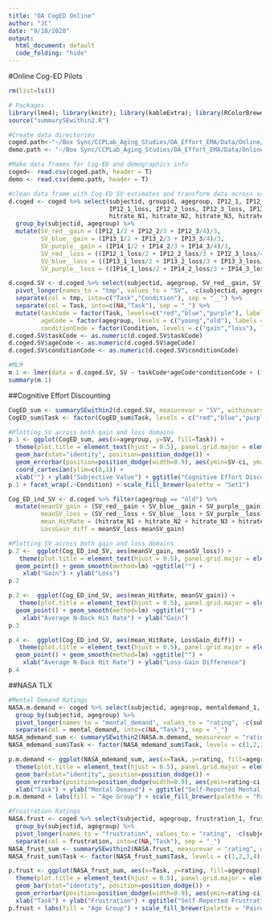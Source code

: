 ```yaml
---
title: "OA CogED Online"
author: "JC"
date: "9/18/2020"
output:
  html_document: default
  code_folding: "hide"
---
```

#Online Cog-ED Pilots

```r
rm(list=ls())

# Packages
library(lme4); library(knitr); library(kableExtra); library(RColorBrewer); library(tidyverse);
source("summarySEwithin2.R")

#Create data directories
coged.path<-"~/Box Sync/CCPLab_Aging_Studies/OA_Effort_EMA/Data/Online/Pilots/coged_winloss_0920.csv"
demo.path <- "~/Box Sync/CCPLab_Aging_Studies/OA_Effort_EMA/Data/Online/Pilots/demographics_onlineCoged_0920.csv"

#Make data frames for Cog-ED and demographics info
coged<- read.csv(coged.path, header = T)
demo <- read.csv(demo.path, header = T)
```

```r
#clean data frame with Cog-ED SV estimates and transform data across so that SV estimates are equivalent across both domains (i.e., gain, loss)
d.coged <- coged %>% select(subjectid, groupid, agegroup, IP12_1, IP12_2, IP12_3, IP13_1, IP13_2, IP13_3, IP14_1, IP14_2, IP14_3,
                            IP12_1_loss, IP12_2_loss, IP12_3_loss, IP13_1_loss, IP13_2_loss, IP13_3_loss, IP14_1_loss, IP14_2_loss, IP14_3_loss,
                            hitrate_N1, hitrate_N2, hitrate_N3, hitrate_N4) %>%
  group_by(subjectid, agegroup) %>%
  mutate(SV_red__gain = (IP12_1/2 + IP12_2/3 + IP12_3/4)/3,
         SV_blue__gain = (IP13_1/2 + IP13_2/3 + IP13_3/4)/3,
         SV_purple__gain = (IP14_1/2 + IP14_2/3 + IP14_3/4)/3,
         SV_red__loss = ((IP12_1_loss/2 + IP12_2_loss/3 + IP12_3_loss/4)/3)*-1,
         SV_blue__loss = ((IP13_1_loss/2 + IP13_2_loss/3 + IP13_3_loss/4)/3)*-1,
         SV_purple__loss = ((IP14_1_loss/2 + IP14_2_loss/3 + IP14_3_loss/4)/3)*-1)

d.coged.SV <- d.coged %>% select(subjectid, agegroup, SV_red__gain, SV_blue__gain, SV_purple__gain, SV_red__loss, SV_blue__loss, SV_purple__loss) %>%
  pivot_longer(names_to = "tmp", values_to = "SV", -c(subjectid, agegroup)) %>%
  separate(col = tmp, into=c("Task","Condition"), sep = "__") %>%
  separate(col = Task, into=c(NA,"Task"), sep = "_") %>%
  mutate(taskCode = factor(Task, levels=c("red","blue","purple"), labels=c(-1,0,1)),
         ageCode = factor(agegroup, levels = c("young","old"), labels = c(0,1)), 
         conditionCode = factor(Condition, levels = c("gain","loss"), labels = c(0,1)))
d.coged.SV$taskCode <- as.numeric(d.coged.SV$taskCode)
d.coged.SV$ageCode <- as.numeric(d.coged.SV$ageCode)
d.coged.SV$conditionCode <- as.numeric(d.coged.SV$conditionCode)

#MLM
m.1 <- lmer(data = d.coged.SV, SV ~ taskCode*ageCode*conditionCode + (1 | subjectid))
summary(m.1)
```

##Cognitive Effort Discounting

``` r
CogED_sum <- summarySEwithin2(d.coged.SV, measurevar = "SV", withinvars = c("Task","Condition"), betweenvars = c("agegroup"), idvar = "subjectid")
CogED_sum$Task <- factor(CogED_sum$Task, levels = c("red","blue","purple"), labels = c("2-Back","3-Back","4-Back"))

#Plotting SV across both gain and loss domains
p.1 <- ggplot(CogED_sum, aes(x=agegroup, y=SV, fill=Task)) + 
  theme(plot.title = element_text(hjust = 0.5), panel.grid.major = element_blank(), panel.grid.minor = element_blank(), panel.background = element_blank(), axis.line = element_line(colour = "black")) +
  geom_bar(stat="identity", position=position_dodge()) +
  geom_errorbar(position=position_dodge(width=0.9), aes(ymin=SV-ci, ymax=SV+ci), width=.2) +  
  coord_cartesian(ylim=c(0,1)) +
  xlab("") + ylab("Subjective Value") + ggtitle("Cognitive Effort Discounting")
p.1 + facet_wrap(.~Condition) + scale_fill_brewer(palette = "Set1")
```

``` r
Cog_ED_ind_SV <- d.coged %>% filter(agegroup == "old") %>%
  mutate(meanSV_gain = (SV_red__gain + SV_blue__gain + SV_purple__gain)/3,
         meanSV_loss = (SV_red__loss + SV_blue__loss + SV_purple__loss)/3, 
         mean_HitRate = (hitrate_N1 + hitrate_N2 + hitrate_N3 + hitrate_N4)/4,
         LossGain_diff = meanSV_loss-meanSV_gain)

#Plotting SV across both gain and loss domains
p.2 <-  ggplot(Cog_ED_ind_SV, aes(meanSV_gain, meanSV_loss)) +
   theme(plot.title = element_text(hjust = 0.5), panel.grid.major = element_blank(), panel.grid.minor = element_blank(), panel.background = element_blank(), axis.line = element_line(colour = "black")) +
  geom_point() + geom_smooth(method=lm) +ggtitle("") +
    xlab("Gain") + ylab("Loss")
p.2

p.3 <-  ggplot(Cog_ED_ind_SV, aes(mean_HitRate, meanSV_gain)) +
   theme(plot.title = element_text(hjust = 0.5), panel.grid.major = element_blank(), panel.grid.minor = element_blank(), panel.background = element_blank(), axis.line = element_line(colour = "black")) +
  geom_point() + geom_smooth(method=lm) +ggtitle("") +
    xlab("Average N-Back Hit Rate") + ylab("Gain")
p.3

p.4 <-  ggplot(Cog_ED_ind_SV, aes(mean_HitRate, LossGain_diff)) +
   theme(plot.title = element_text(hjust = 0.5), panel.grid.major = element_blank(), panel.grid.minor = element_blank(), panel.background = element_blank(), axis.line = element_line(colour = "black")) +
  geom_point() + geom_smooth(method=lm) +ggtitle("") +
    xlab("Average N-Back Hit Rate") + ylab("Loss-Gain Difference")
p.4

```

##NASA TLX

``` r
#Mental Demand Ratings
NASA.m.demand <- coged %>% select(subjectid, agegroup, mentaldemand_1, mentaldemand_2, mentaldemand_3, mentaldemand_4) %>%
  group_by(subjectid, agegroup) %>%
  pivot_longer(names_to = "mental_demand", values_to = "rating", -c(subjectid, agegroup)) %>%
  separate(col = mental_demand, into=c(NA,"Task"), sep = "_") 
NASA_mdemand_sum <- summarySEwithin2(NASA.m.demand, measurevar = "rating", withinvars = c("Task"), betweenvars = c("agegroup"), idvar = "subjectid")
NASA_mdemand_sum$Task <- factor(NASA_mdemand_sum$Task, levels = c(1,2,3,4), labels = c("1-Back","2-Back","3-Back","4-Back"))

p.m.demand <- ggplot(NASA_mdemand_sum, aes(x=Task, y=rating, fill=agegroup)) + 
  theme(plot.title = element_text(hjust = 0.5), panel.grid.major = element_blank(), panel.grid.minor = element_blank(), panel.background = element_blank(), axis.line = element_line(colour = "black")) +
  geom_bar(stat="identity", position=position_dodge()) +
  geom_errorbar(position=position_dodge(width=0.9), aes(ymin=rating-ci, ymax=rating+ci), width=.2) +  
  xlab("Task") + ylab("Mental Demand") + ggtitle("Self-Reported Mental Demand") 
p.m.demand + labs(fill = "Age Group") + scale_fill_brewer(palette = "Paired")

#Frustration Ratings
NASA.frust <- coged %>% select(subjectid, agegroup, frustration_1, frustration_2, frustration_3, frustration_4) %>%
  group_by(subjectid, agegroup) %>%
  pivot_longer(names_to = "frustration", values_to = "rating", -c(subjectid, agegroup)) %>%
  separate(col = frustration, into=c(NA,"Task"), sep = "_") 
NASA_frust_sum <- summarySEwithin2(NASA.frust, measurevar = "rating", withinvars = c("Task"), betweenvars = c("agegroup"), idvar = "subjectid")
NASA_frust_sum$Task <- factor(NASA_frust_sum$Task, levels = c(1,2,3,4), labels = c("1-Back","2-Back","3-Back","4-Back"))

p.frust <- ggplot(NASA_frust_sum, aes(x=Task, y=rating, fill=agegroup)) + 
  theme(plot.title = element_text(hjust = 0.5), panel.grid.major = element_blank(), panel.grid.minor = element_blank(), panel.background = element_blank(), axis.line = element_line(colour = "black")) +
  geom_bar(stat="identity", position=position_dodge()) +
  geom_errorbar(position=position_dodge(width=0.9), aes(ymin=rating-ci, ymax=rating+ci), width=.2) +  
  xlab("Task") + ylab("Frustration") + ggtitle("Self-Reported Frustration") 
p.frust + labs(fill = "Age Group") + scale_fill_brewer(palette = "Paired")
```
 